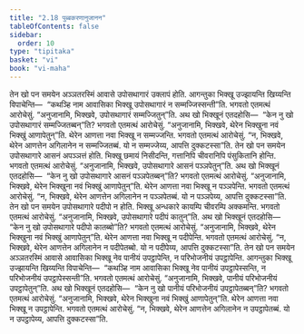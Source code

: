```yaml
---
title: "2.18 पुब्बकरणानुजानन"
tableOfContents: false
sidebar:
  order: 10
type: "tipitaka"
basket: "vi"
book: "vi-maha"
---
```



<DynamicBreadcrumb />

<Division number="159" book="vi-maha">

<Paragraph number="661" book="vi-maha">
तेन खो पन समयेन अञ्ञतरस्मिं आवासे उपोसथागारं उक्लापं होति. आगन्तुका भिक्खू उज्झायन्ति खिय्यन्ति विपाचेन्ति—  “कथञ्हि नाम आवासिका भिक्खू उपोसथागारं न सम्मज्जिस्सन्ती”ति. भगवतो एतमत्थं आरोचेसुं. “अनुजानामि, भिक्खवे, उपोसथागारं सम्मज्जितुन्”ति.
</Paragraph>

<Paragraph number="662" book="vi-maha">
अथ खो भिक्खूनं एतदहोसि—  “केन नु खो उपोसथागारं सम्मज्जितब्बन्”ति? भगवतो एतमत्थं आरोचेसुं. “अनुजानामि, भिक्खवे, थेरेन भिक्खुना नवं भिक्खुं आणापेतुन्”ति.
</Paragraph>

<Paragraph number="663" book="vi-maha">
थेरेन आणत्ता नवा भिक्खू न सम्मज्जन्ति. भगवतो एतमत्थं आरोचेसुं. “न, भिक्खवे, थेरेन आणत्तेन अगिलानेन न सम्मज्जितब्बं. यो न सम्मज्जेय्य, आपत्ति दुक्कटस्सा”ति.
</Paragraph>

</Division>
<Division number="160" book="vi-maha">

<Paragraph number="664" book="vi-maha">
तेन खो पन समयेन उपोसथागारे आसनं अपञ्ञत्तं होति. भिक्खू छमायं निसीदन्ति, गत्तानिपि चीवरानिपि पंसुकितानि होन्ति. भगवतो एतमत्थं आरोचेसुं. “अनुजानामि, भिक्खवे, उपोसथागारे आसनं पञ्ञपेतुन्”ति.
</Paragraph>

<Paragraph number="665" book="vi-maha">
अथ खो भिक्खूनं एतदहोसि—  “केन नु खो उपोसथागारे आसनं पञ्ञपेतब्बन्”ति? भगवतो एतमत्थं आरोचेसुं. “अनुजानामि, भिक्खवे, थेरेन भिक्खुना नवं भिक्खुं आणापेतुन्”ति.
</Paragraph>

<Paragraph number="666" book="vi-maha">
थेरेन आणत्ता नवा भिक्खू न पञ्ञपेन्ति. भगवतो एतमत्थं आरोचेसुं. “न, भिक्खवे, थेरेन आणत्तेन अगिलानेन न पञ्ञपेतब्बं. यो न पञ्ञपेय्य, आपत्ति दुक्कटस्सा”ति.
</Paragraph>

</Division>
<Division number="161" book="vi-maha">

<Paragraph number="667" book="vi-maha">
तेन खो पन समयेन उपोसथागारे पदीपो न होति. भिक्खू अन्धकारे कायम्पि चीवरम्पि अक्कमन्ति. भगवतो एतमत्थं आरोचेसुं. “अनुजानामि, भिक्खवे, उपोसथागारे पदीपं कातुन्”ति.
</Paragraph>

<Paragraph number="668" book="vi-maha">
अथ खो भिक्खूनं एतदहोसि—  “केन नु खो उपोसथागारे पदीपो कातब्बो”ति? भगवतो एतमत्थं आरोचेसुं. “अनुजानामि, भिक्खवे, थेरेन भिक्खुना नवं भिक्खुं आणापेतुन्”ति.
</Paragraph>

<Paragraph number="669" book="vi-maha">
थेरेन आणत्ता नवा भिक्खू न पदीपेन्ति. भगवतो एतमत्थं आरोचेसुं. “न, भिक्खवे, थेरेन आणत्तेन अगिलानेन न पदीपेतब्बो. यो न पदीपेय्य, आपत्ति दुक्कटस्सा”ति.
</Paragraph>

</Division>
<Division number="162" book="vi-maha">

<Paragraph number="670" book="vi-maha">
तेन खो पन समयेन अञ्ञतरस्मिं आवासे आवासिका भिक्खू नेव पानीयं उपट्ठापेन्ति, न परिभोजनीयं उपट्ठापेन्ति. आगन्तुका भिक्खू उज्झायन्ति खिय्यन्ति विपाचेन्ति—  “कथञ्हि नाम आवासिका भिक्खू नेव पानीयं उपट्ठापेस्सन्ति, न परिभोजनीयं उपट्ठापेस्सन्ती”ति. भगवतो एतमत्थं आरोचेसुं. “अनुजानामि, भिक्खवे, पानीयं परिभोजनीयं उपट्ठापेतुन्”ति.
</Paragraph>

<Paragraph number="671" book="vi-maha">
अथ खो भिक्खूनं एतदहोसि—  “केन नु खो पानीयं परिभोजनीयं उपट्ठापेतब्बन्”ति? भगवतो एतमत्थं आरोचेसुं. “अनुजानामि, भिक्खवे, थेरेन भिक्खुना नवं भिक्खुं आणापेतुन्”ति.
</Paragraph>

<Paragraph number="672" book="vi-maha">
थेरेन आणत्ता नवा भिक्खू न उपट्ठापेन्ति. भगवतो एतमत्थं आरोचेसुं. “न, भिक्खवे, थेरेन आणत्तेन अगिलानेन न उपट्ठापेतब्बं. यो न उपट्ठापेय्य, आपत्ति दुक्कटस्सा”ति.
</Paragraph>
</Division>